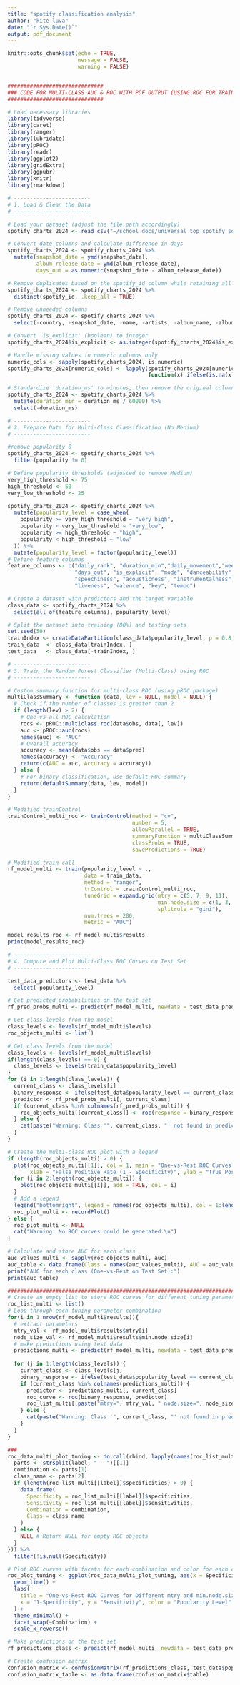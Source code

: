 ```yaml
---
title: "spotify classification analysis"
author: "kite-luva"
date: "`r Sys.Date()`"
output: pdf_document
---
```


```r
knitr::opts_chunk$set(echo = TRUE,
                      message = FALSE,
                      warning = FALSE)


##############################
### CODE FOR MULTI-CLASS AUC & ROC WITH PDF OUTPUT (USING ROC FOR TRAINING) ###
##############################

# Load necessary libraries
library(tidyverse)
library(caret)
library(ranger)
library(lubridate)
library(pROC)
library(readr)
library(ggplot2)
library(gridExtra)
library(ggpubr)
library(knitr)
library(rmarkdown)

# ------------------------
# 1. Load & Clean the Data
# ------------------------

# Load your dataset (adjust the file path accordingly)
spotify_charts_2024 <- read_csv("~/school docs/universal_top_spotify_songs.new.csv")

# Convert date columns and calculate difference in days
spotify_charts_2024 <- spotify_charts_2024 %>%
  mutate(snapshot_date = ymd(snapshot_date),
         album_release_date = ymd(album_release_date),
         days_out = as.numeric(snapshot_date - album_release_date))

# Remove duplicates based on the spotify_id column while retaining all columns
spotify_charts_2024 <- spotify_charts_2024 %>%
  distinct(spotify_id, .keep_all = TRUE)

# Remove unneeded columns
spotify_charts_2024 <- spotify_charts_2024 %>%
  select(-country, -snapshot_date, -name, -artists, -album_name, -album_release_date, -spotify_id)

# Convert 'is_explicit' (boolean) to integer
spotify_charts_2024$is_explicit <- as.integer(spotify_charts_2024$is_explicit)

# Handle missing values in numeric columns only
numeric_cols <- sapply(spotify_charts_2024, is.numeric)
spotify_charts_2024[numeric_cols] <- lapply(spotify_charts_2024[numeric_cols],
                                            function(x) ifelse(is.na(x), median(x, na.rm = TRUE), x))

# Standardize 'duration_ms' to minutes, then remove the original column
spotify_charts_2024 <- spotify_charts_2024 %>%
  mutate(duration_min = duration_ms / 60000) %>%
  select(-duration_ms)

# ------------------------
# 2. Prepare Data for Multi-Class Classification (No Medium)
# ------------------------

#remove popularity 0
spotify_charts_2024 <- spotify_charts_2024 %>%
  filter(popularity != 0)

# Define popularity thresholds (adjusted to remove Medium)
very_high_threshold <- 75
high_threshold <- 50
very_low_threshold <- 25

spotify_charts_2024 <- spotify_charts_2024 %>%
  mutate(popularity_level = case_when(
    popularity >= very_high_threshold ~ "very_high",
    popularity < very_low_threshold ~ "very_low",
    popularity >= high_threshold ~ "high",
    popularity < high_threshold ~ "low"
  )) %>%
  mutate(popularity_level = factor(popularity_level))
# Define feature columns
feature_columns <- c("daily_rank", "duration_min","daily_movement","weekly_movement",
                     "days_out", "is_explicit", "mode", "danceability", "energy", "loudness",
                     "speechiness", "acousticness", "instrumentalness", "time_signature",
                     "liveness", "valence", "key", "tempo")

# Create a dataset with predictors and the target variable
class_data <- spotify_charts_2024 %>%
  select(all_of(feature_columns), popularity_level)

# Split the dataset into training (80%) and testing sets
set.seed(50)
trainIndex <- createDataPartition(class_data$popularity_level, p = 0.8, list = FALSE)
train_data  <- class_data[trainIndex, ]
test_data   <- class_data[-trainIndex, ]

# ------------------------
# 3. Train the Random Forest Classifier (Multi-Class) using ROC
# ------------------------

# Custom summary function for multi-class ROC (using pROC package)
multiClassSummary <- function (data, lev = NULL, model = NULL) {
  # Check if the number of classes is greater than 2
  if (length(lev) > 2) {
    # One-vs-all ROC calculation
    rocs <- pROC::multiclass.roc(data$obs, data[, lev])
    auc <- pROC::auc(rocs)
    names(auc) <- "AUC"
    # Overall accuracy
    accuracy <- mean(data$obs == data$pred)
    names(accuracy) <- "Accuracy"
    return(c(AUC = auc, Accuracy = accuracy))
  } else {
    # For binary classification, use default ROC summary
    return(defaultSummary(data, lev, model))
  }
}

# Modified trainControl
trainControl_multi_roc <- trainControl(method = "cv",
                                       number = 5,
                                       allowParallel = TRUE,
                                       summaryFunction = multiClassSummary,
                                       classProbs = TRUE,
                                       savePredictions = TRUE)

# Modified train call
rf_model_multi <- train(popularity_level ~ .,
                        data = train_data,
                        method = "ranger",
                        trControl = trainControl_multi_roc,
                        tuneGrid = expand.grid(mtry = c(5, 7, 9, 11),
                                               min.node.size = c(1, 3, 5),
                                               splitrule = "gini"),
                        num.trees = 200,
                        metric = "AUC")

model_results_roc <- rf_model_multi$results
print(model_results_roc)

# ------------------------
# 4. Compute and Plot Multi-Class ROC Curves on Test Set
# ------------------------

test_data_predictors <- test_data %>%
  select(-popularity_level)

# Get predicted probabilities on the test set
rf_pred_probs_multi <- predict(rf_model_multi, newdata = test_data_predictors, type = "prob")

# Get class levels from the model
class_levels <- levels(rf_model_multi$levels)
roc_objects_multi <- list()

# Get class levels from the model
class_levels <- levels(rf_model_multi$levels)
if(length(class_levels) == 0) {
  class_levels <- levels(train_data$popularity_level)
}
for (i in 1:length(class_levels)) {
  current_class <- class_levels[i]
  binary_response <- ifelse(test_data$popularity_level == current_class, 1, 0)
  predictor <- rf_pred_probs_multi[, current_class]
  if (current_class %in% colnames(rf_pred_probs_multi)) {
    roc_objects_multi[[current_class]] <- roc(response = binary_response, predictor = predictor)
  } else {
    cat(paste("Warning: Class '", current_class, "' not found in prediction probabilities.\n"))
  }
}

# Create the multi-class ROC plot with a legend
if (length(roc_objects_multi) > 0) {
  plot(roc_objects_multi[[1]], col = 1, main = "One-vs-Rest ROC Curves (Test Set)",
       xlab = "False Positive Rate (1 - Specificity)", ylab = "True Positive Rate (Sensitivity)")
  for (i in 2:length(roc_objects_multi)) {
    plot(roc_objects_multi[[i]], add = TRUE, col = i)
  }
  # Add a legend
  legend("bottomright", legend = names(roc_objects_multi), col = 1:length(roc_objects_multi), lty = 1)
  roc_plot_multi <- recordPlot()
} else {
  roc_plot_multi <- NULL
  cat("Warning: No ROC curves could be generated.\n")
}

# Calculate and store AUC for each class
auc_values_multi <- sapply(roc_objects_multi, auc)
auc_table <- data.frame(Class = names(auc_values_multi), AUC = auc_values_multi)
print("AUC for each class (One-vs-Rest on Test Set):")
print(auc_table)

################################################################################
# Create an empty list to store ROC curves for different tuning parameters
roc_list_multi <- list()
# Loop through each tuning parameter combination
for(i in 1:nrow(rf_model_multi$results)){
  # extract parameters
  mtry_val <- rf_model_multi$results$mtry[i]
  node_size_val <- rf_model_multi$results$min.node.size[i]
  # make predictions using test data
  predictions_multi <- predict(rf_model_multi, newdata = test_data_predictors, type= "prob")
  
  for (j in 1:length(class_levels)) {
    current_class <- class_levels[j]
    binary_response <- ifelse(test_data$popularity_level == current_class, 1, 0)
    if (current_class %in% colnames(predictions_multi)) {
      predictor <- predictions_multi[, current_class]
      roc_curve <- roc(binary_response, predictor)
      roc_list_multi[[paste("mtry=", mtry_val, " node.size=", node_size_val, "-", current_class)]] <- roc_curve
    } else {
      cat(paste("Warning: Class '", current_class, "' not found in predictions for tuning parameter set.\n"))
    }
  }
}

###
roc_data_multi_plot_tuning <- do.call(rbind, lapply(names(roc_list_multi), function(label) {
  parts <- strsplit(label, " - ")[[1]]
  combination <- parts[1]
  class_name <- parts[2]
  if (length(roc_list_multi[[label]]$specificities) > 0) {
    data.frame(
      Specificity = roc_list_multi[[label]]$specificities,
      Sensitivity = roc_list_multi[[label]]$sensitivities,
      Combination = combination,
      Class = class_name
    )
  } else {
    NULL # Return NULL for empty ROC objects
  }
})) %>%
  filter(!is.null(Specificity))

# Plot ROC curves with facets for each combination and color for each class
roc_plot_tuning <- ggplot(roc_data_multi_plot_tuning, aes(x = Specificity, y = Sensitivity, color = Class)) +
  geom_line() +
  labs(
    title = "One-vs-Rest ROC Curves for Different mtry and min.node.size Combinations",
    x = "1-Specificity", y = "Sensitivity", color = "Popularity Level"
  ) +
  theme_minimal() +
  facet_wrap(~Combination) +
  scale_x_reverse()

# Make predictions on the test set
rf_predictions_class <- predict(rf_model_multi, newdata = test_data_predictors)

# Create confusion matrix
confusion_matrix <- confusionMatrix(rf_predictions_class, test_data$popularity_level)
confusion_matrix_table <- as.data.frame(confusion_matrix$table)

```